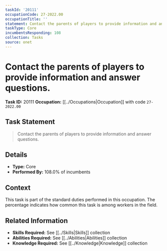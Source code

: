 ```yaml
---
taskId: '20111'
occupationCode: 27-2022.00
occupationTitle: ''
statement: Contact the parents of players to provide information and answer questions.
taskType: Core
incumbentsResponding: 108
collection: Tasks
source: onet
---
```

# Contact the parents of players to provide information and answer questions.

**Task ID:** 20111
**Occupation:** [[../Occupations|Occupation]] with code `27-2022.00`

## Task Statement

> Contact the parents of players to provide information and answer questions.

## Details

- **Type:** Core
- **Performed By:** 108.0% of incumbents

## Context

This task is part of the standard duties performed in this occupation. The percentage indicates how common this task is among workers in the field.

## Related Information

- **Skills Required:** See [[../Skills|Skills]] collection
- **Abilities Required:** See [[../Abilities|Abilities]] collection
- **Knowledge Required:** See [[../Knowledge|Knowledge]] collection
